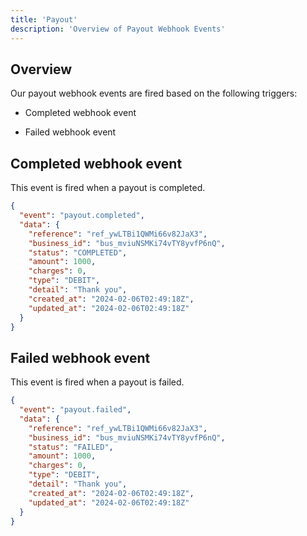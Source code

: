 ```yaml
---
title: 'Payout'
description: 'Overview of Payout Webhook Events'
---
```


## Overview

Our payout webhook events are fired based on the following triggers:

- Completed webhook event

- Failed webhook event

## Completed webhook event

This event is fired when a payout is completed.

```json
{
  "event": "payout.completed",
  "data": {
    "reference": "ref_ywLTBi1QWMi66v82JaX3",
    "business_id": "bus_mviuNSMKi74vTY8yvfP6nQ",
    "status": "COMPLETED",
    "amount": 1000,
    "charges": 0,
    "type": "DEBIT",
    "detail": "Thank you",
    "created_at": "2024-02-06T02:49:18Z",
    "updated_at": "2024-02-06T02:49:18Z"
  }
}
```

## Failed webhook event

This event is fired when a payout is failed.

```json
{
  "event": "payout.failed",
  "data": {
    "reference": "ref_ywLTBi1QWMi66v82JaX3",
    "business_id": "bus_mviuNSMKi74vTY8yvfP6nQ",
    "status": "FAILED",
    "amount": 1000,
    "charges": 0,
    "type": "DEBIT",
    "detail": "Thank you",
    "created_at": "2024-02-06T02:49:18Z",
    "updated_at": "2024-02-06T02:49:18Z"
  }
}
```


